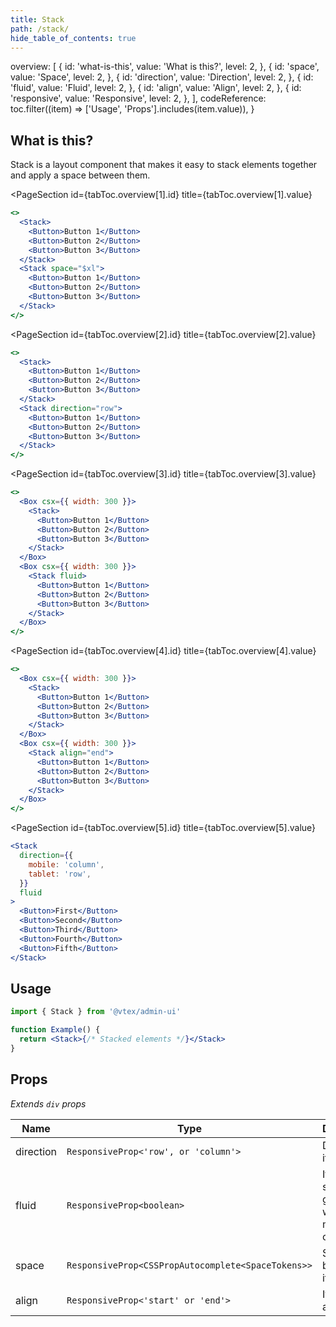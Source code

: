 ```yaml
---
title: Stack
path: /stack/
hide_table_of_contents: true
---
```



  overview: [
    {
      id: 'what-is-this',
      value: 'What is this?',
      level: 2,
    },
    {
      id: 'space',
      value: 'Space',
      level: 2,
    },
    {
      id: 'direction',
      value: 'Direction',
      level: 2,
    },
    {
      id: 'fluid',
      value: 'Fluid',
      level: 2,
    },
    {
      id: 'align',
      value: 'Align',
      level: 2,
    },
    {
      id: 'responsive',
      value: 'Responsive',
      level: 2,
    },
  ],
  codeReference: toc.filter((item) => ['Usage', 'Props'].includes(item.value)),
}

<Page toc={tabToc} hasTabs>

<Panel id="overview">

<IntroSection>

## What is this?

Stack is a layout component that makes it easy to stack elements together and apply a space between them.

</IntroSection>

<PageSection
  id={tabToc.overview[1].id}
  title={tabToc.overview[1].value}
>

```jsx live layout=grid columnsCount=2 rowsCount=1
<>
  <Stack>
    <Button>Button 1</Button>
    <Button>Button 2</Button>
    <Button>Button 3</Button>
  </Stack>
  <Stack space="$xl">
    <Button>Button 1</Button>
    <Button>Button 2</Button>
    <Button>Button 3</Button>
  </Stack>
</>
```

</PageSection>

<PageSection
  id={tabToc.overview[2].id}
  title={tabToc.overview[2].value}
>

```jsx live layout=grid columnsCount=2 rowsCount=1
<>
  <Stack>
    <Button>Button 1</Button>
    <Button>Button 2</Button>
    <Button>Button 3</Button>
  </Stack>
  <Stack direction="row">
    <Button>Button 1</Button>
    <Button>Button 2</Button>
    <Button>Button 3</Button>
  </Stack>
</>
```

</PageSection>

<PageSection
  id={tabToc.overview[3].id}
  title={tabToc.overview[3].value}
>

```jsx live layout=grid columnsCount=2 rowsCount=1
<>
  <Box csx={{ width: 300 }}>
    <Stack>
      <Button>Button 1</Button>
      <Button>Button 2</Button>
      <Button>Button 3</Button>
    </Stack>
  </Box>
  <Box csx={{ width: 300 }}>
    <Stack fluid>
      <Button>Button 1</Button>
      <Button>Button 2</Button>
      <Button>Button 3</Button>
    </Stack>
  </Box>
</>
```

</PageSection>

<PageSection
  id={tabToc.overview[4].id}
  title={tabToc.overview[4].value}
>

```jsx live layout=grid columnsCount=2 rowsCount=1
<>
  <Box csx={{ width: 300 }}>
    <Stack>
      <Button>Button 1</Button>
      <Button>Button 2</Button>
      <Button>Button 3</Button>
    </Stack>
  </Box>
  <Box csx={{ width: 300 }}>
    <Stack align="end">
      <Button>Button 1</Button>
      <Button>Button 2</Button>
      <Button>Button 3</Button>
    </Stack>
  </Box>
</>
```

</PageSection>

<PageSection
  id={tabToc.overview[5].id}
  title={tabToc.overview[5].value}
>

```jsx live
<Stack
  direction={{
    mobile: 'column',
    tablet: 'row',
  }}
  fluid
>
  <Button>First</Button>
  <Button>Second</Button>
  <Button>Third</Button>
  <Button>Fourth</Button>
  <Button>Fifth</Button>
</Stack>
```

</PageSection>

</Panel>

<Panel id="codeReference">

## Usage

```jsx isStatic
import { Stack } from '@vtex/admin-ui'

function Example() {
  return <Stack>{/* Stacked elements */}</Stack>
}
```

## Props

_Extends `div` props_

| Name      | Type                                               | Description                                              | Required | Default    |
| --------- | -------------------------------------------------- | -------------------------------------------------------- | -------- | ---------- |
| direction | `ResponsiveProp<'row', or 'column'>`               | Direction of items                                       | 🚫       | `'column'` |
| fluid     | `ResponsiveProp<boolean>`                          | If the items should grow in width to match the container | 🚫       | `false`    |
| space     | `ResponsiveProp<CSSPropAutocomplete<SpaceTokens>>` | Space between items                                      | 🚫       | `0`        |
| align     | `ResponsiveProp<'start' or 'end'>`                 | Items alignment                                          | 🚫       | `start`    |

</Panel>

</Page>

